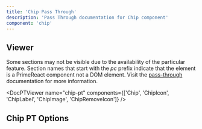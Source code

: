 ```yaml
---
title: 'Chip Pass Through'
description: 'Pass Through documentation for Chip component'
component: 'chip'
---
```


## Viewer

Some sections may not be visible due to the availability of the particular feature. Section names that start with the _pc_ prefix indicate that the element is a PrimeReact component not a DOM element. Visit the [pass-through](https://primevue.org/passthrough/#pcprefix) documentation for more information.

<DocPTViewer name="chip-pt" components={['Chip', 'ChipIcon', 'ChipLabel', 'ChipImage', 'ChipRemoveIcon']} />

## Chip PT Options

<DocTable name="Chip" category="pt" />
